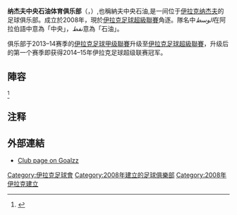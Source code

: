 {{noteTA
|G1=足球
|G2=伊拉克足球
|G3=地名
|T=zh-hant:納夫中央石油 (足球隊); zh-hans:纳杰夫中央石油 (足球队);
}}
{{Infobox football club
| clubname   = 納夫中央石油
| fullname   = Naft Al-Wasat Sports Club
| nickname   = 幼发拉底河的夜莺<ref name="The Euphrates Nightingale - Iraqi Football Photos Gallery">{{cite web|last1=Al-Kharsani|first1=Hussein|title=About the ban, Salman and The Euphrates's Nightingale|url=http://www.iraqfpg.com/Docs.ArabicViewer/d5dac391-5c60-4107-b7fe-9a63f4b9d6a5/Default.aspx|website=Iraqi Football Photos Gallery|language=ar|date=2015年6月18日|access-date=2015年10月23日|archive-url=https://web.archive.org/web/20150924040138/http://www.iraqfpg.com/Docs.ArabicViewer/d5dac391-5c60-4107-b7fe-9a63f4b9d6a5/Default.aspx|archive-date=2015年9月24日|dead-url=yes}}</ref>
| image      = Naft Al-Wasat SC.jpg
| founded    = {{start date and age|df=yes|2008}}
| ground     = {{le|纳杰夫体育场|An-Najaf Stadium}}
| capacity   = 12,000<ref name="An-Najaf Stadium capacity - World Stadiums">{{cite web|title=Stadiums in Iraq|url=http://www.worldstadiums.com/middle_east/countries/iraq.shtml|website=World Stadiums}}</ref>
| chrtitle   = 董事长
| chairman   = Abbas Fakhruddin
| owner      = [[中央石油公司|中央石油公司]]<ref name="Ministry of Oil owns Naft Al-Wasat - Alnoor News">{{cite news|title=Shield of all shiels between the sixth for Al-Quwa Al-Jawiya and the first for Naft Al-Wasat|url=http://alnoornews.net/index.php/2013-02-08-19-01-51/item/23723-%D8%AF%D8%B1%D8%B9-%D8%A7%D9%84%D8%AF%D9%88%D8%B1%D9%8A-%D8%A8%D9%8A%D9%86-%D8%A7%D9%84%D8%B3%D8%A7%D8%AF%D8%B3%D8%A9-%D9%84%D9%84%D8%B5%D9%82%D9%88%D8%B1-%D9%88%D8%A7%D9%84%D8%A7%D9%88%D9%84%D9%89-%D9%84%D9%86%D9%81%D8%B7-%D8%A7%D9%84%D9%88%D8%B3%D8%B7|agency=Alnoor News|date=July 7, 2015|language=ar|deadurl=yes|archiveurl=https://web.archive.org/web/20160304043119/http://alnoornews.net/index.php/2013-02-08-19-01-51/item/23723-%D8%AF%D8%B1%D8%B9-%D8%A7%D9%84%D8%AF%D9%88%D8%B1%D9%8A-%D8%A8%D9%8A%D9%86-%D8%A7%D9%84%D8%B3%D8%A7%D8%AF%D8%B3%D8%A9-%D9%84%D9%84%D8%B5%D9%82%D9%88%D8%B1-%D9%88%D8%A7%D9%84%D8%A7%D9%88%D9%84%D9%89-%D9%84%D9%86%D9%81%D8%B7-%D8%A7%D9%84%D9%88%D8%B3%D8%B7|archivedate=2016年3月4日}}</ref>
| manager    = [[Hamza_El-Gamal|Hamza El-Gamal]]
| league     = [[伊拉克超級足球聯賽|伊拉克超級足球聯賽]]
| season     = 2020–21
| position   = 伊拉克超，第 5 位
| pattern_la1        = _whiteborder
| pattern_b1         = _greenstripes
| pattern_ra1        = _whiteborder
| pattern_sh1        = 
| pattern_so1        = 
| leftarm1           = 009F6B
| body1              = FFFFFF
| rightarm1          = 009F6B
| shorts1            = 009F6B
| socks1             = 009F6B
| pattern_la2        = _blackborder
| pattern_b2         = _blackstripes
| pattern_ra2        = _blackborder
| pattern_sh2        =  
| pattern_so2        = _hoops_black
| leftarm2           = FFFFFF
| body2              = FFFFFF
| rightarm2          = FFFFFF
| shorts2            = FFFFFF
| socks2             = FFFFFF
}}

'''纳杰夫中央石油体育俱乐部'''（{{lang-ar|نادي نفط الوسط الرياضي}}，{{lang-en|Naft Al-Wasat Sports Club}}）,也稱納夫中央石油,是一间位于[[伊拉克|伊拉克]][[纳杰夫|纳杰夫]]的足球俱乐部。成立於2008年，現於[[伊拉克足球超級聯賽|伊拉克足球超級聯賽]]角逐。隊名中''الوسط''在阿拉伯語中意為「中央」，''نفط''意為「石油」。

俱乐部于2013–14赛季的[[伊拉克足球甲级聯賽|伊拉克足球甲级聯賽]]升级至[[伊拉克足球超級聯賽|伊拉克足球超級聯賽]]，升级后的第一个赛季即获得2014–15年伊拉克足球超级联赛冠军。

== 陣容 ==
{{Updated|2015-08-19}}<ref name="Transfers - Kooora">{{cite web|title=Players Transfers of Naft Al-Wasat|url=http://www.kooora.com/?team=18860&mode=t|website=Kooora|language=ar}}</ref>

{{Fs start}}
{{Fs player|no=2|nat=Syria|name=[[Alaa_Al_Shbli|Alaa Al Shbli]]|pos=MF}}
{{Fs player|no=3|nat=Iraq|name=Ali Jasim|pos=DF}}
{{Fs player|no=5|nat=Iraq|name=[[Nabeel_Abbas|Nabeel Abbas]]|other=[[队长_(足球)|队长]]|pos=DF}}
{{Fs player|no=6|nat=Iraq|name=Faris Hasoon|pos=MF}}
{{Fs player|no=7|nat=Iraq|name=Ameer Sabah|pos=MF}}
{{Fs player|no=10|nat=Lebanon|name=[[Mohammed_Ghaddar|Mohammed Ghaddar]]|pos=FW}}
{{Fs player|no=12|nat=Iraq|name=Ali Kadhem|pos=DF}}
{{Fs player|no=14|nat=Iraq|name=Ayad Khalaf|pos=DF}}
{{Fs player|no=15|nat=Iraq|name=[[Essam_Yassin|Essam Yassin]]|pos=DF}}
{{Fs player|no=20|nat=Iran|name=Mohammad Ousani|pos=FW}}
{{Fs player|no=22|nat=Iraq|name=Salam Mottaleb|pos=GK}}
{{Fs player|no=24|nat=Iraq|name=Aqeel Hussein|pos=MF}}
{{Fs mid}}
{{Fs player|no=25|nat=Iraq|name=[[Noor_Sabri|Noor Sabri]]|pos=GK}}
{{Fs player|no=27|nat=Iraq|name=Waleed Karim|pos=FW}}
{{Fs player|no=33|nat=Syria|name=[[Tamer_Haj_Mohamad|Tamer Haj Mohamad]]|pos=MF}}
{{Fs player|no=34|nat=Iraq|name=Hozan Ismael|pos=MF}}
{{Fs player|no=|nat=Iraq|name=[[Mustafa_Nadhim|Mustafa Nadhim]]|pos=DF}}
{{Fs player|no=|nat=Iraq|name=Bassam Qabil|pos=FW}}
{{Fs player|no=|nat=Iraq|name=[[Salih_Sadir|Salih Sadir]]|pos=MF}}
{{Fs player|no=|nat=Iraq|name=Sattar Jabbar|pos=MF}}
{{Fs player|no=|nat=Syria|name=[[Nadim_Sabagh|Nadim Sabagh]]|pos=DF}}
{{Fs player|no=|nat=Brazil|name=[[Tiago_Pedra|Tiago Pedra]]|pos=MF}}
{{Fs player|no=|nat=Iraq|name=Ammar Abdul Jaleel|pos=MF}}
{{Fs end}}

== 注释 ==
{{Reflist|2}}

==外部連結==
* [http://www.goalzz.com/main.aspx?team=18860 Club page on Goalzz]

[[Category:伊拉克足球會|Category:伊拉克足球會]]
[[Category:2008年建立的足球俱樂部|Category:2008年建立的足球俱樂部]]
[[Category:2008年伊拉克建立|Category:2008年伊拉克建立]]